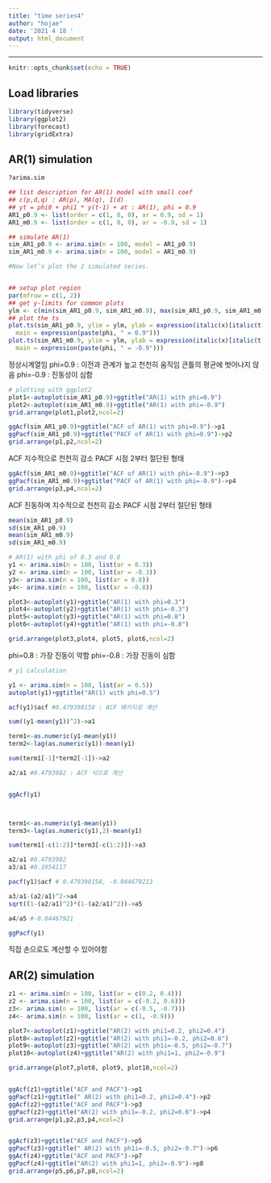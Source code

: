 ```yaml
---
title: "time series4"
author: "hojae"
date: '2021 4 18 '
output: html_document
---
```



---

```r
knitr::opts_chunk$set(echo = TRUE)
```

## Load libraries

```r
library(tidyverse)
library(ggplot2)
library(forecast)
library(gridExtra)
```



## AR(1) simulation
```r
?arima.sim

## list description for AR(1) model with small coef
## c(p,d,q) : AR(p), MA(q), I(d)
## yt = phi0 + phi1 * y(t-1) + at : AR(1), phi = 0.9
AR1_p0.9 <- list(order = c(1, 0, 0), ar = 0.9, sd = 1)
AR1_m0.9 <- list(order = c(1, 0, 0), ar = -0.9, sd = 1)

## simulate AR(1)
sim_AR1_p0.9 <- arima.sim(n = 100, model = AR1_p0.9)
sim_AR1_m0.9 <- arima.sim(n = 100, model = AR1_m0.9)

#Now let’s plot the 2 simulated series.


## setup plot region
par(mfrow = c(1, 2))
## get y-limits for common plots
ylm <- c(min(sim_AR1_p0.9, sim_AR1_m0.9), max(sim_AR1_p0.9, sim_AR1_m0.9))
## plot the ts
plot.ts(sim_AR1_p0.9, ylim = ylm, ylab = expression(italic(x)[italic(t)]),
  main = expression(paste(phi, " = 0.9")))
plot.ts(sim_AR1_m0.9, ylim = ylm, ylab = expression(italic(x)[italic(t)]),
  main = expression(paste(phi, " = -0.9")))

```

정상시계열임
phi=0.9 : 이전과 관계가 높고 천천히 움직임 큰틀의 평균에 벗어나지 않음
phi=-0.9 : 진동성이 심함

```r
# plotting with ggplot2
plot1<-autoplot(sim_AR1_p0.9)+ggtitle("AR(1) with phi=0.9")
plot2<-autoplot(sim_AR1_m0.9)+ggtitle("AR(1) with phi=-0.9")
grid.arrange(plot1,plot2,ncol=2)
```

```r

ggAcf(sim_AR1_p0.9)+ggtitle("ACF of AR(1) with phi=0.9")->p1
ggPacf(sim_AR1_p0.9)+ggtitle("PACF of AR(1) with phi=0.9")->p2
grid.arrange(p1,p2,ncol=2)
```

ACF 지수적으로 천천히 감소
PACF 시점 2부터 절단된 형태

```r

ggAcf(sim_AR1_m0.9)+ggtitle("ACF of AR(1) with phi=-0.9")->p3
ggPacf(sim_AR1_m0.9)+ggtitle("PACF of AR(1) with phi=-0.9")->p4
grid.arrange(p3,p4,ncol=2)

```

ACF 진동하며 지수적으로 천천히 감소 
PACF 시점 2부터 절단된 형태

```r

mean(sim_AR1_p0.9)
sd(sim_AR1_p0.9)
mean(sim_AR1_m0.9)
sd(sim_AR1_m0.9)
```

```r

# AR(1) with phi of 0.3 and 0.8
y1 <- arima.sim(n = 100, list(ar = 0.3))
y2 <- arima.sim(n = 100, list(ar = -0.3))
y3<- arima.sim(n = 100, list(ar = 0.8))
y4<- arima.sim(n = 100, list(ar = -0.8))

plot3<-autoplot(y1)+ggtitle("AR(1) with phi=0.3")
plot4<-autoplot(y2)+ggtitle("AR(1) with phi=-0.3")
plot5<-autoplot(y3)+ggtitle("AR(1) with phi=0.8")
plot6<-autoplot(y4)+ggtitle("AR(1) with phi=-0.8")

grid.arrange(plot3,plot4, plot5, plot6,ncol=2)
```

phi=0.8 : 가장 진동이 약함
phi=-0.8 : 가장 진동이 심함

```r
# y1 calculation

y1 <- arima.sim(n = 100, list(ar = 0.5))
autoplot(y1)+ggtitle("AR(1) with phi=0.5")

acf(y1)$acf #0.479398158 : ACF 패키지로 계산

sum((y1-mean(y1))^2)->a1

term1<-as.numeric(y1-mean(y1))
term2<-lag(as.numeric(y1))-mean(y1)

sum(term1[-1]*term2[-1])->a2

a2/a1 #0.4793982 : ACF 식으로 계산


ggAcf(y1)



term1<-as.numeric(y1-mean(y1))
term3<-lag(as.numeric(y1),2)-mean(y1)

sum(term1[-c(1:2)]*term3[-c(1:2)])->a3

a2/a1 #0.4793982
a3/a1 #0.1954117

pacf(y1)$acf # 0.479398158, -0.044679213

a3/a1-(a2/a1)^2->a4
sqrt((1-(a2/a1)^2)*(1-(a2/a1)^2))->a5

a4/a5 #-0.04467921

ggPacf(y1)
```

직접 손으로도 계산할 수 있어야함

## AR(2) simulation

```r

z1 <- arima.sim(n = 100, list(ar = c(0.2, 0.4)))
z2 <- arima.sim(n = 100, list(ar = c(-0.2, 0.6)))
z3<- arima.sim(n = 100, list(ar = c(-0.5, -0.7)))
z4<- arima.sim(n = 100, list(ar = c(1, -0.9)))

plot7<-autoplot(z1)+ggtitle("AR(2) with phi1=0.2, phi2=0.4")
plot8<-autoplot(z2)+ggtitle("AR(2) with phi1=-0.2, phi2=0.6")
plot9<-autoplot(z3)+ggtitle("AR(2) with ph1i=-0.5, phi2=-0.7")
plot10<-autoplot(z4)+ggtitle("AR(2) with phi1=1, phi2=-0.9")

grid.arrange(plot7,plot8, plot9, plot10,ncol=2)


ggAcf(z1)+ggtitle("ACF and PACF")->p1
ggPacf(z1)+ggtitle(" AR(2) with phi1=0.2, phi2=0.4")->p2
ggAcf(z2)+ggtitle("ACF and PACF")->p3
ggPacf(z2)+ggtitle("AR(2) with phi1=-0.2, phi2=0.6")->p4
grid.arrange(p1,p2,p3,p4,ncol=2)


ggAcf(z3)+ggtitle("ACF and PACF")->p5
ggPacf(z3)+ggtitle(" AR(2) with ph1i=-0.5, phi2=-0.7")->p6
ggAcf(z4)+ggtitle("ACF and PACF")->p7
ggPacf(z4)+ggtitle("AR(2) with phi1=1, phi2=-0.9")->p8
grid.arrange(p5,p6,p7,p8,ncol=2)
```
